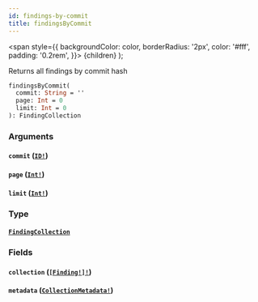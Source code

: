 ```yaml
---
id: findings-by-commit
title: findingsByCommit
---
```


<span
style={{
      backgroundColor: color,
      borderRadius: '2px',
      color: '#fff',
      padding: '0.2rem',
    }}>
{children}
</span>
);

Returns all findings by commit hash

```graphql
findingsByCommit(
  commit: String = ''
  page: Int = 0
  limit: Int = 0
): FindingCollection

```

### Arguments

#### `commit` ([`ID!`](/api/scalars/string))

#### `page` ([`Int!`](/api/scalars/int))

#### `limit` ([`Int!`](/api/scalars/int))

### Type

#### [`FindingCollection`](/api/objects/finding)

### Fields

#### `collection` ([`[Finding!]!`](/api/objects/finding))

#### `metadata` ([`CollectionMetadata!`](/api/objects/collection-metadata))
